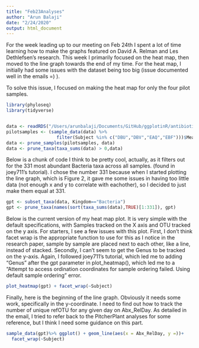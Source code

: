 ```yaml
---
title: "Feb23Analyses"
author: "Arun Balaji"
date: "2/24/2020"
output: html_document
---
```


For the week leading up to our meeting on Feb 24th I spent a lot of time learning how to make the graphs featured on David A. Relman and Les Dethlefsen's research. This week I primarily focused on the heat map, then moved to the line graph towards the end of my time. For the heat map, I initially had some issues with the dataset being too big (issue documented well in the emails =) ).

To solve this issue, I focused on making the heat map for only the four pilot samples.

```r
library(phyloseq)
library(tidyverse)


data <- readRDS("/Users/arunbalaji/Documents/GitHub/ggplotinR/antibiotics/ps0995_4alpha_29Sep2019.rds")
pilotsamples <- (sample_data(data) %>%
                   filter(Subject %in% c("DBU","DBV","EAQ","EBF")))$Meas_ID
data <- prune_samples(pilotsamples, data)
data <- prune_taxa(taxa_sums(data) > 0,data)
```

Below is a chunk of code I think to be pretty cool, actually, as it filters out for the 331 most abundant Bacteria taxa across all samples. (found in joey711's tutorial). I chose the number 331 because when I started plotting the line graph, which is Figure 2, it gave me some issues in having too little data (not enough x and y to correlate with eachother), so I decided to just make them equal at 331.
```r
gpt <- subset_taxa(data, Kingdom=="Bacteria")
gpt <- prune_taxa(names(sort(taxa_sums(data),TRUE)[1:331]), gpt)
```


Below is the current version of my heat map plot. It is very simple with the default specifications, with Samples tracked on the X axis and OTU tracked on the y axis. For starters, I see a few issues with this plot. First, I don't think facet wrap is the appropriate function to use for this as I notice in the research paper, sample by sample are placed next to each other, like a line, instead of stacked. Secondly, I can't seem to get the Genus to be tracked on the y-axis. Again, I followed joey711's tutorial, which led me to adding "Genus" after the gpt parameter in plot_heatmap(), which led me to a "Attempt to access ordination coordinates for sample ordering failed. Using default sample ordering” error. 
```r
plot_heatmap(gpt) + facet_wrap(~Subject)
```

Finally, here is the beginning of the line graph. Obviously it needs some work, specifically in the y-coordinate. I need to find out how to track the number of unique refOTU for any given day on Abx_RelDay. As detailed in the email, I tried to refer back to the PitcherPlant analyses for some reference, but I think I need some guidance on this part.
```r
sample_data(gpt)%>% ggplot() + geom_line(aes(x = Abx_RelDay, y =))+
  facet_wrap(~Subject)
```